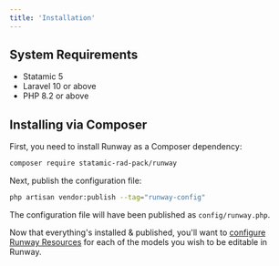 ```yaml
---
title: 'Installation'
---
```


## System Requirements

-   Statamic 5
-   Laravel 10 or above
-   PHP 8.2 or above

## Installing via Composer

First, you need to install Runway as a Composer dependency:

```sh
composer require statamic-rad-pack/runway
```

Next, publish the configuration file:

```sh
php artisan vendor:publish --tag="runway-config"
```

The configuration file will have been published as `config/runway.php`.

Now that everything's installed & published, you'll want to [configure Runway Resources](/resources) for each of the models you wish to be editable in Runway.
